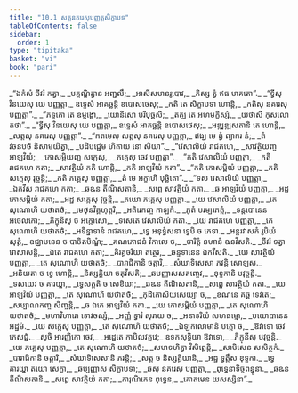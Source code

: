 ```yaml
---
title: "10.1 សត្តនគរេសុបញ្ញត្តសិក្ខាបទ"
tableOfContents: false
sidebar:
  order: 1
type: "tipitaka"
basket: "vi"
book: "pari"
---
```



<DynamicBreadcrumb />

<Division number="335" book="pari">

<Paragraph number="1615" type="verses" book="pari">
_“ឯកំសំ ចីវរំ កត្វា,_  
_បគ្គណ្ហិត្វាន អញ្ជលឹ;_  
_អាសីសមានរូបោវ,_  
_កិស្ស ត្វំ ឥធ មាគតោ”._  

</Paragraph>

<Paragraph number="1616" type="verses" book="pari">
_“ទ្វីសុ វិនយេសុ យេ បញ្ញត្តា,_  
ឧទ្ទេសំ អាគច្ឆន្តិ ឧបោសថេសុ;_  
_កតិ តេ សិក្ខាបទា ហោន្តិ,_  
_កតិសុ នគរេសុ បញ្ញត្តា”._  

</Paragraph>

<Paragraph number="1617" type="verses" book="pari">
_“ភទ្ទកោ តេ ឧម្មង្គោ,_  
_យោនិសោ បរិបុច្ឆសិ;_  
_តគ្ឃ តេ អហមក្ខិស្សំ,_  
_យថាសិ កុសលោ តថា”._  

</Paragraph>

<Paragraph number="1618" type="verses" book="pari">
_“ទ្វីសុ វិនយេសុ យេ បញ្ញត្តា,_  
ឧទ្ទេសំ អាគច្ឆន្តិ ឧបោសថេសុ;_  
_អឌ្ឍុឌ្ឍសតានិ តេ ហោន្តិ,_  
_សត្តសុ នគរេសុ បញ្ញត្តា”._  

</Paragraph>

<Paragraph number="1619" type="verses" book="pari">
_“កតមេសុ សត្តសុ នគរេសុ បញ្ញត្តា,_  
ឥង្ឃ មេ ត្វំ ព្យាករ នំ;_  
_តំ វចនបថំ និសាមយិត្វា,_  
_បដិបជ្ជេម ហិតាយ នោ សិយា”._  

</Paragraph>

<Paragraph number="1620" type="verses" book="pari">
_“វេសាលិយំ រាជគហេ,_  
_សាវត្ថិយញ្ច អាឡវិយំ;_  
_កោសម្ពិយញ្ច សក្កេសុ,_  
_ភគ្គេសុ ចេវ បញ្ញត្តា”._  

</Paragraph>

<Paragraph number="1621" type="verses" book="pari">
_“កតិ វេសាលិយំ បញ្ញត្តា,_  
_កតិ រាជគហេ កតា;_  
_សាវត្ថិយំ កតិ ហោន្តិ,_  
_កតិ អាឡវិយំ កតា”._  

</Paragraph>

<Paragraph number="1622" type="verses" book="pari">
_“កតិ កោសម្ពិយំ បញ្ញត្តា,_  
_កតិ សក្កេសុ វុច្ចន្តិ;_  
_កតិ ភគ្គេសុ បញ្ញត្តា,_  
_តំ មេ អក្ខាហិ បុច្ឆិតោ”._  

</Paragraph>

<Paragraph number="1623" type="verses" book="pari">
_“ទស វេសាលិយំ បញ្ញត្តា,_  
_ឯកវីស រាជគហេ កតា;_  
_ឆឩន តីណិសតានិ,_  
_សព្ពេ សាវត្ថិយំ កតា._  

</Paragraph>

<Paragraph number="1624" type="verses" book="pari">
_ឆ អាឡវិយំ បញ្ញត្តា,_  
_អដ្ឋ កោសម្ពិយំ កតា;_  
_អដ្ឋ សក្កេសុ វុច្ចន្តិ,_  
_តយោ ភគ្គេសុ បញ្ញត្តា._  

</Paragraph>

<Paragraph number="1625" type="verses" book="pari">
_យេ វេសាលិយំ បញ្ញត្តា,_  
_តេ សុណោហិ យថាតថំ;_  
_មេថុនវិគ្គហុត្តរិ,_  
_អតិរេកញ្ច កាឡកំ._  

</Paragraph>

<Paragraph number="1626" type="verses" book="pari">
_ភូតំ បរម្បរភត្តំ,_  
_ទន្តបោនេន អចេលកោ;_  
_ភិក្ខុនីសុ ច អក្កោសោ,_  
_ទសេតេ វេសាលិយំ កតា._  

</Paragraph>

<Paragraph number="1627" type="verses" book="pari">
_យេ រាជគហេ បញ្ញត្តា,_  
_តេ សុណោហិ យថាតថំ;_  
_អទិន្នាទានំ រាជគហេ,_  
_ទ្វេ អនុទ្ធំសនា ទ្វេបិ ច ភេទា._  

</Paragraph>

<Paragraph number="1628" type="verses" book="pari">
_អន្តរវាសកំ រូបិយំ សុត្តំ,_  
ឧជ្ឈាបនេន ច បាចិតបិណ្ឌំ;_  
_គណភោជនំ វិកាលេ ច,_  
_ចារិត្តំ នហានំ ឩនវីសតិ._  

</Paragraph>

<Paragraph number="1629" type="verses" book="pari">
_ចីវរំ ទត្វា វោសាសន្តិ,_  
_ឯតេ រាជគហេ កតា;_  
_គិរគ្គចរិយា តត្ថេវ,_  
_ឆន្ទទានេន ឯកវីសតិ._  

</Paragraph>

<Paragraph number="1630" type="verses" book="pari">
_យេ សាវត្ថិយំ បញ្ញត្តា,_  
_តេ សុណោហិ យថាតថំ;_  
_បារាជិកានិ ចត្តារិ,_  
_សំឃាទិសេសា ភវន្តិ សោឡស._  

</Paragraph>

<Paragraph number="1631" type="verses" book="pari">
_អនិយតា ច ទ្វេ ហោន្តិ,_  
_និស្សគ្គិយា ចតុវីសតិ;_  
_ឆបញ្ញាសសតញ្ចេវ,_  
_ខុទ្ទកានិ បវុច្ចន្តិ._  

</Paragraph>

<Paragraph number="1632" type="verses" book="pari">
_ទសយេវ ច គារយ្ហា,_  
_ទ្វេសត្តតិ ច សេខិយា;_  
_ឆឩន តីណិសតានិ,_  
_សព្ពេ សាវត្ថិយំ កតា._  

</Paragraph>

<Paragraph number="1633" type="verses" book="pari">
_យេ អាឡវិយំ បញ្ញត្តា,_  
_តេ សុណោហិ យថាតថំ;_  
_កុដិកោសិយសេយ្យា ច,_  
_ខណនេ គច្ឆ ទេវតេ;_  
_សប្បាណកញ្ច សិញ្ចន្តិ,_  
_ឆ ឯតេ អាឡវិយំ កតា._  

</Paragraph>

<Paragraph number="1634" type="verses" book="pari">
_យេ កោសម្ពិយំ បញ្ញត្តា,_  
_តេ សុណោហិ យថាតថំ;_  
_មហាវិហារោ ទោវចស្សំ,_  
_អញ្ញំ ទ្វារំ សុរាយ ច;_  
_អនាទរិយំ សហធម្មោ,_  
_បយោបានេន អដ្ឋមំ._  

</Paragraph>

<Paragraph number="1635" type="verses" book="pari">
_យេ សក្កេសុ បញ្ញត្តា,_  
_តេ សុណោហិ យថាតថំ;_  
_ឯឡកលោមានិ បត្តោ ច,_  
_ឱវាទោ ចេវ ភេសជ្ជំ._  

</Paragraph>

<Paragraph number="1636" type="verses" book="pari">
_សូចិ អារញ្ញិកោ ចេវ,_  
_អដ្ឋេតេ កាបិលវត្ថវេ;_  
ឧទកសុទ្ធិយា ឱវាទោ,_  
_ភិក្ខុនីសុ បវុច្ចន្តិ._  

</Paragraph>

<Paragraph number="1637" type="verses" book="pari">
_យេ ភគ្គេសុ បញ្ញត្តា,_  
_តេ សុណោហិ យថាតថំ;_  
_សមាទហិត្វា វិសិព្ពេន្តិ,_  
_សាមិសេន សសិត្ថកំ._  

</Paragraph>

<Paragraph number="1638" type="verses" book="pari">
_បារាជិកានិ ចត្តារិ,_  
_សំឃាទិសេសានិ ភវន្តិ;_  
_សត្ត ច និស្សគ្គិយានិ,_  
_អដ្ឋ ទ្វត្តឹស ខុទ្ទកា._  

</Paragraph>

<Paragraph number="1639" type="verses" book="pari">
_ទ្វេ គារយ្ហា តយោ សេក្ខា,_  
_ឆប្បញ្ញាស សិក្ខាបទា;_  
_ឆសុ នគរេសុ បញ្ញត្តា,_  
_ពុទ្ធេនាទិច្ចពន្ធុនា._  

</Paragraph>

<Paragraph number="1640" type="verses" book="pari">
_ឆឩន តីណិសតានិ,_  
_សព្ពេ សាវត្ថិយំ កតា;_  
_ការុណិកេន ពុទ្ធេន,_  
_គោតមេន យសស្សិនា”._
</Paragraph>
</Division>
